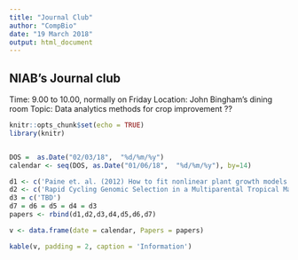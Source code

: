 ```yaml
---
title: "Journal Club"
author: "CompBio"
date: "19 March 2018"
output: html_document
---
```



## NIAB's Journal club

Time: 9.00 to 10.00, normally on Friday
Location: John Bingham's dining room
Topic:  Data analytics methods for crop improvement ??


```r
knitr::opts_chunk$set(echo = TRUE)
library(knitr)


DOS =  as.Date("02/03/18",  "%d/%m/%y")
calendar <- seq(DOS, as.Date("01/06/18",  "%d/%m/%y"), by=14)

d1 <- c('Paine et. al. (2012) How to fit nonlinear plant growth models and calculate growth rates: an update for ecologists\n', 'Tracey et. al. (2015) Beyond Bar and Line Graphs: Time for a New Data Presentation Paradigm\n')
d2 <- c('Rapid Cycling Genomic Selection in a Multiparental Tropical Maize Population\n','Extensive gene content variation in the Brachypodium distachyon pan-genome correlates with population structure\n')
d3 = c('TBD')
d7 = d6 = d5 = d4 = d3
papers <- rbind(d1,d2,d3,d4,d5,d6,d7)

v <- data.frame(date = calendar, Papers = papers)


```


```r
kable(v, padding = 2, caption = 'Information')
```


